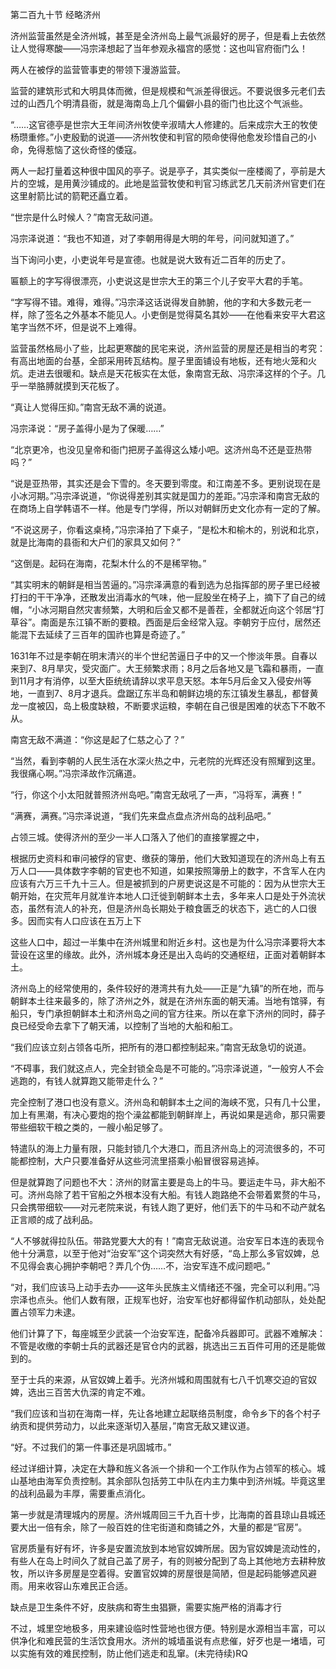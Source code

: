 

第二百九十节 经略济州

济州监营虽然是全济州城，甚至是全济州岛上最气派最好的房子，但是看上去依然让人觉得寒酸――冯宗泽想起了当年参观永福宫的感觉：这也叫官府衙门么！

两人在被俘的监营管事吏的带领下漫游监营。

监营的建筑形式和大明具体而微，但是规模和气派差得很远。不要说很多元老们去过的山西几个明清县衙，就是海南岛上几个偏僻小县的衙门也比这个气派些。

“……这官德亭是世宗大王年间济州牧使辛淑晴大人修建的。后来成宗大王的牧使杨瓒重修。”小吏殷勤的说道――济州牧使和判官的陨命使得他愈发珍惜自己的小命，免得惹恼了这伙奇怪的倭寇。

两人一起打量着这种很中国风的亭子。说是亭子，其实类似一座楼阁了，亭前是大片的空城，是用黄沙铺成的。此地是监营牧使和判官习练武艺几天前济州官吏们在这里射箭比试的箭靶还矗立着。

“世宗是什么时候人？”南宫无敌问道。

冯宗泽说道：“我也不知道，对了李朝用得是大明的年号，问问就知道了。”

当下询问小吏，小吏说年号是宣德。也就是说大致有近二百年的历史了。

匾额上的字写得很漂亮，小吏说这是世宗大王的第三个儿子安平大君的手笔。

“字写得不错。难得，难得。”冯宗泽这话说得发自肺腑，他的字和大多数元老一样，除了签名之外基本不能见人。小吏倒是觉得莫名其妙――在他看来安平大君这笔字当然不坏，但是说不上难得。

监营虽然格局小了些，比起更寒酸的民宅来说，济州监营的房屋还是相当的考究：有高出地面的台基，全部采用砖瓦结构。屋子里面铺设有地板，还有地火笼和火炕。走进去很暖和。缺点是天花板实在太低，象南宫无敌、冯宗泽这样的个子。几乎一举胳膊就摸到天花板了。

“真让人觉得压抑。”南宫无敌不满的说道。

冯宗泽说：“房子盖得小是为了保暖……”

“北京更冷，也没见皇帝和衙门把房子盖得这么矮小吧。这济州岛不还是亚热带吗？”

“说是亚热带，其实还是会下雪的。冬天要到零度。和江南差不多。更别说现在是小冰河期。”冯宗泽说道，“你说得差别其实就是国力的差距。”冯宗泽和南宫无敌的在商场上自学韩语不一样。他是专门学得，所以对朝鲜历史文化亦有一定的了解。

“不说这房子，你看这桌椅，”冯宗泽拍了下桌子，“是松木和榆木的，别说和北京，就是比海南的县衙和大户们的家具又如何？”

“这倒是。起码在海南，花梨木什么的不是稀罕物。”

“其实明末的朝鲜是相当苦逼的。”冯宗泽满意的看到选为总指挥部的房子里已经被打扫的干干净净，还散发出消毒水的气味，他一屁股坐在椅子上，摘下了自己的绒帽，“小冰河期自然灾害频繁，大明和后金又都不是善茬，全都就近向这个邻居“打草谷”。南面是东江镇不断的要粮。西面是后金经常入寇。李朝穷于应付，居然还能混下去延续了三百年的国祚也算是奇迹了。”

1631年不过是李朝在明末清兴的半个世纪苦逼日子中的又一个惨淡年景。自春以来到7、8月旱灾，受灾面广。大王频繁求雨；8月之后各地又是飞霜和暴雨，一直到11月才有消停，以至大臣统统请辞以求平息天怒。本年5月后金又入侵安州等地，一直到7、8月才退兵。盘踞辽东半岛和朝鲜边境的东江镇发生暴乱，都督黄龙一度被囚，岛上极度缺粮，不断要求运粮，李朝在自己很是困难的状态下不敢不从。

南宫无敌不满道：“你这是起了仁慈之心了？”

“当然，看到李朝的人民生活在水深火热之中，元老院的光辉还没有照耀到这里。我很痛心啊。”冯宗泽故作沉痛道。

“行，你这个小太阳就普照济州岛吧。”南宫无敌吼了一声，“冯将军，满赛！”

“满赛，满赛。”冯宗泽说道，“我们先来盘点盘点济州岛的战利品吧。”

占领三城。使得济州的至少一半人口落入了他们的直接掌握之中，

根据历史资料和审问被俘的官吏、缴获的簿册，他们大致知道现在的济州岛上有五万人口――具体数字李朝的官吏也不知道，如果按照簿册上的数字，不含军人在内应该有六万三千九十三人。但是被抓到的户房吏说这是不可能的：因为从世宗大王朝开始，在灾荒年月就准许本地人口迁徙到朝鲜本土去，多年来人口是处于外流状态，虽然有流人的补充，但是济州岛长期处于粮食匮乏的状态下，逃亡的人口很多。因而实有人口应该在五万上下

这些人口中，超过一半集中在济州城里和附近乡村。这也是为什么冯宗泽要将大本营设在这里的缘故。此外，济州城本身还是出入岛屿的交通枢纽，正面对着朝鲜本土。

济州岛上的经常使用的，条件较好的港湾共有九处――正是“九镇”的所在地，而与朝鲜本土往来最多的，除了济州之外，就是在济州东面的朝天浦。当地有馆驿，有船只，专门承担朝鲜本土和济州岛之间的官方往来。所以在拿下济州的同时，薛子良已经受命去拿下了朝天浦，以控制了当地的大船和船工。

“我们应该立刻占领各屯所，把所有的港口都控制起来。”南宫无敌急切的说道。

“不碍事，我们就这点人，完全封锁全岛是不可能的。”冯宗泽说道，“一般穷人不会逃跑的，有钱人就算跑又能带走什么？”

完全控制了港口也没有意义。济州岛和朝鲜本土之间的海峡不宽，只有几十公里，加上有黑潮，有决心要炮的抱个澡盆都能到朝鲜岸上，再说如果是逃命，那只需要带些细软干粮之类的，一艘小船足够了。

特遣队的海上力量有限，只能封锁几个大港口，而且济州岛上的河流很多的，不可能都控制，大户只要准备好从这些河流里搭乘小船冒很容易逃掉。

但是就算跑了问题也不大：济州的财富主要是岛上的牛马。要运走牛马，非大船不可。济州岛除了若干官船之外根本没有大船。有钱人跑路绝不会带着累赘的牛马，只会携带细软――对元老院来说，有钱人跑了更好，他们丢下的牛马和不动产就名正言顺的成了战利品。

“人不够就得拉队伍。带路党要大大的有！”南宫无敌说道。治安军日本连的表现令他十分满意，以至于他对“治安军”这个词突然大有好感，“岛上那么多官奴婢，总不见得会衷心拥护李朝吧？弄几个伪……不，治安军连不成问题吧。”

“对，我们应该马上动手去办――这年头民族主义情绪还不强，完全可以利用。”冯宗泽也点头。他们人数有限，正规军也好，治安军也好都得留作机动部队，处处配置占领军力未逮。

他们计算了下，每座城至少武装一个治安军连，配备冷兵器即可。武器不难解决：不管是收缴的李朝士兵的武器还是官仓内的武器，挑选出三五百件可用的还是能做到的。

至于士兵的来源，从官奴婢上着手。光济州城和周围就有七八千饥寒交迫的官奴婢，选出三百苦大仇深的肯定不难。

“我们应该和当初在海南一样，先让各地建立起联络员制度，命令乡下的各个村子纳贡和提供劳动力，以此来逐渐切入基层，”南宫无敌又建议道。

“好。不过我们的第一件事还是巩固城市。”

经过详细计算，决定在大静和旌义各派一个排和一个工作队作为占领军的核心。城山基地由海军负责控制。其余部队包括劳工中队在内主力集中到济州城。毕竟这里的战利品最为丰厚，需要重点消化。

第一步就是清理城内的房屋。济州城周回三千九百十步，比海南的首县琼山县城还要大出一倍有余，除了一般百姓的住宅街道和商铺之外，大量的都是“官房”。

官房质量有好有坏，许多是安置流放到本地官奴婢所居。因为官奴婢是流动性的，有些人在岛上时间久了就自己盖了房子，有的则被分配到了岛上其他地方去耕种放牧，所以许多房屋是空着得。安置官奴婢的房屋很是简陋，但是起码能够遮风避雨。用来收容山东难民正合适。

缺点是卫生条件不好，皮肤病和寄生虫猖獗，需要实施严格的消毒才行

不过，城里空地极多，用来建设临时性营地也很方便。特别是水源相当丰富，可以供净化和难民营的生活饮食用水。济州的城墙虽说有点悲催，好歹也是一堵墙，可以实施有效的难民控制，防止他们逃走和乱窜。(未完待续)RQ

